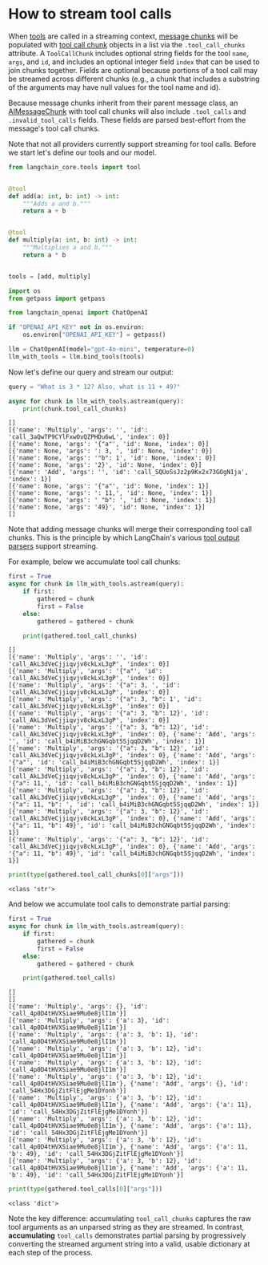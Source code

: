 # How to stream tool calls

When [tools](/oss/python/concepts/tools/) are called in a streaming context, 
[message chunks](https://python.langchain.com/api_reference/core/messages/langchain_core.messages.ai.AIMessageChunk.html#langchain_core.messages.ai.AIMessageChunk) 
will be populated with [tool call chunk](https://python.langchain.com/api_reference/core/messages/langchain_core.messages.tool.ToolCallChunk.html#langchain_core.messages.tool.ToolCallChunk) 
objects in a list via the `.tool_call_chunks` attribute. A `ToolCallChunk` includes 
optional string fields for the tool `name`, `args`, and `id`, and includes an optional 
integer field `index` that can be used to join chunks together. Fields are optional 
because portions of a tool call may be streamed across different chunks (e.g., a chunk 
that includes a substring of the arguments may have null values for the tool name and id).

Because message chunks inherit from their parent message class, an 
[AIMessageChunk](https://python.langchain.com/api_reference/core/messages/langchain_core.messages.ai.AIMessageChunk.html#langchain_core.messages.ai.AIMessageChunk) 
with tool call chunks will also include `.tool_calls` and `.invalid_tool_calls` fields. 
These fields are parsed best-effort from the message's tool call chunks.

Note that not all providers currently support streaming for tool calls. Before we start let's define our tools and our model.


```python
from langchain_core.tools import tool


@tool
def add(a: int, b: int) -> int:
    """Adds a and b."""
    return a + b


@tool
def multiply(a: int, b: int) -> int:
    """Multiplies a and b."""
    return a * b


tools = [add, multiply]
```


```python
import os
from getpass import getpass

from langchain_openai import ChatOpenAI

if "OPENAI_API_KEY" not in os.environ:
    os.environ["OPENAI_API_KEY"] = getpass()

llm = ChatOpenAI(model="gpt-4o-mini", temperature=0)
llm_with_tools = llm.bind_tools(tools)
```

Now let's define our query and stream our output:


```python
query = "What is 3 * 12? Also, what is 11 + 49?"

async for chunk in llm_with_tools.astream(query):
    print(chunk.tool_call_chunks)
```
```output
[]
[{'name': 'Multiply', 'args': '', 'id': 'call_3aQwTP9CYlFxwOvQZPHDu6wL', 'index': 0}]
[{'name': None, 'args': '{"a"', 'id': None, 'index': 0}]
[{'name': None, 'args': ': 3, ', 'id': None, 'index': 0}]
[{'name': None, 'args': '"b": 1', 'id': None, 'index': 0}]
[{'name': None, 'args': '2}', 'id': None, 'index': 0}]
[{'name': 'Add', 'args': '', 'id': 'call_SQUoSsJz2p9Kx2x73GOgN1ja', 'index': 1}]
[{'name': None, 'args': '{"a"', 'id': None, 'index': 1}]
[{'name': None, 'args': ': 11,', 'id': None, 'index': 1}]
[{'name': None, 'args': ' "b": ', 'id': None, 'index': 1}]
[{'name': None, 'args': '49}', 'id': None, 'index': 1}]
[]
```
Note that adding message chunks will merge their corresponding tool call chunks. This is the principle by which LangChain's various [tool output parsers](/oss/python/how-to/output_parser_structured) support streaming.

For example, below we accumulate tool call chunks:


```python
first = True
async for chunk in llm_with_tools.astream(query):
    if first:
        gathered = chunk
        first = False
    else:
        gathered = gathered + chunk

    print(gathered.tool_call_chunks)
```
```output
[]
[{'name': 'Multiply', 'args': '', 'id': 'call_AkL3dVeCjjiqvjv8ckLxL3gP', 'index': 0}]
[{'name': 'Multiply', 'args': '{"a"', 'id': 'call_AkL3dVeCjjiqvjv8ckLxL3gP', 'index': 0}]
[{'name': 'Multiply', 'args': '{"a": 3, ', 'id': 'call_AkL3dVeCjjiqvjv8ckLxL3gP', 'index': 0}]
[{'name': 'Multiply', 'args': '{"a": 3, "b": 1', 'id': 'call_AkL3dVeCjjiqvjv8ckLxL3gP', 'index': 0}]
[{'name': 'Multiply', 'args': '{"a": 3, "b": 12}', 'id': 'call_AkL3dVeCjjiqvjv8ckLxL3gP', 'index': 0}]
[{'name': 'Multiply', 'args': '{"a": 3, "b": 12}', 'id': 'call_AkL3dVeCjjiqvjv8ckLxL3gP', 'index': 0}, {'name': 'Add', 'args': '', 'id': 'call_b4iMiB3chGNGqbt5SjqqD2Wh', 'index': 1}]
[{'name': 'Multiply', 'args': '{"a": 3, "b": 12}', 'id': 'call_AkL3dVeCjjiqvjv8ckLxL3gP', 'index': 0}, {'name': 'Add', 'args': '{"a"', 'id': 'call_b4iMiB3chGNGqbt5SjqqD2Wh', 'index': 1}]
[{'name': 'Multiply', 'args': '{"a": 3, "b": 12}', 'id': 'call_AkL3dVeCjjiqvjv8ckLxL3gP', 'index': 0}, {'name': 'Add', 'args': '{"a": 11,', 'id': 'call_b4iMiB3chGNGqbt5SjqqD2Wh', 'index': 1}]
[{'name': 'Multiply', 'args': '{"a": 3, "b": 12}', 'id': 'call_AkL3dVeCjjiqvjv8ckLxL3gP', 'index': 0}, {'name': 'Add', 'args': '{"a": 11, "b": ', 'id': 'call_b4iMiB3chGNGqbt5SjqqD2Wh', 'index': 1}]
[{'name': 'Multiply', 'args': '{"a": 3, "b": 12}', 'id': 'call_AkL3dVeCjjiqvjv8ckLxL3gP', 'index': 0}, {'name': 'Add', 'args': '{"a": 11, "b": 49}', 'id': 'call_b4iMiB3chGNGqbt5SjqqD2Wh', 'index': 1}]
[{'name': 'Multiply', 'args': '{"a": 3, "b": 12}', 'id': 'call_AkL3dVeCjjiqvjv8ckLxL3gP', 'index': 0}, {'name': 'Add', 'args': '{"a": 11, "b": 49}', 'id': 'call_b4iMiB3chGNGqbt5SjqqD2Wh', 'index': 1}]
```

```python
print(type(gathered.tool_call_chunks[0]["args"]))
```
```output
<class 'str'>
```
And below we accumulate tool calls to demonstrate partial parsing:


```python
first = True
async for chunk in llm_with_tools.astream(query):
    if first:
        gathered = chunk
        first = False
    else:
        gathered = gathered + chunk

    print(gathered.tool_calls)
```
```output
[]
[]
[{'name': 'Multiply', 'args': {}, 'id': 'call_4p0D4tHVXSiae9Mu0e8jlI1m'}]
[{'name': 'Multiply', 'args': {'a': 3}, 'id': 'call_4p0D4tHVXSiae9Mu0e8jlI1m'}]
[{'name': 'Multiply', 'args': {'a': 3, 'b': 1}, 'id': 'call_4p0D4tHVXSiae9Mu0e8jlI1m'}]
[{'name': 'Multiply', 'args': {'a': 3, 'b': 12}, 'id': 'call_4p0D4tHVXSiae9Mu0e8jlI1m'}]
[{'name': 'Multiply', 'args': {'a': 3, 'b': 12}, 'id': 'call_4p0D4tHVXSiae9Mu0e8jlI1m'}]
[{'name': 'Multiply', 'args': {'a': 3, 'b': 12}, 'id': 'call_4p0D4tHVXSiae9Mu0e8jlI1m'}, {'name': 'Add', 'args': {}, 'id': 'call_54Hx3DGjZitFlEjgMe1DYonh'}]
[{'name': 'Multiply', 'args': {'a': 3, 'b': 12}, 'id': 'call_4p0D4tHVXSiae9Mu0e8jlI1m'}, {'name': 'Add', 'args': {'a': 11}, 'id': 'call_54Hx3DGjZitFlEjgMe1DYonh'}]
[{'name': 'Multiply', 'args': {'a': 3, 'b': 12}, 'id': 'call_4p0D4tHVXSiae9Mu0e8jlI1m'}, {'name': 'Add', 'args': {'a': 11}, 'id': 'call_54Hx3DGjZitFlEjgMe1DYonh'}]
[{'name': 'Multiply', 'args': {'a': 3, 'b': 12}, 'id': 'call_4p0D4tHVXSiae9Mu0e8jlI1m'}, {'name': 'Add', 'args': {'a': 11, 'b': 49}, 'id': 'call_54Hx3DGjZitFlEjgMe1DYonh'}]
[{'name': 'Multiply', 'args': {'a': 3, 'b': 12}, 'id': 'call_4p0D4tHVXSiae9Mu0e8jlI1m'}, {'name': 'Add', 'args': {'a': 11, 'b': 49}, 'id': 'call_54Hx3DGjZitFlEjgMe1DYonh'}]
```

```python
print(type(gathered.tool_calls[0]["args"]))
```
```output
<class 'dict'>
```
Note the key difference: accumulating `tool_call_chunks` captures the raw tool arguments as an unparsed string as they are streamed. In contrast, **accumulating** `tool_calls` demonstrates partial parsing by progressively converting the streamed argument string into a valid, usable dictionary at each step of the process.
